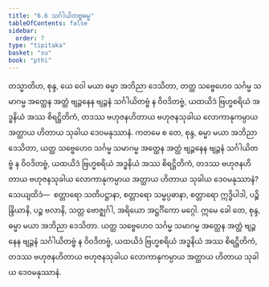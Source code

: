 ```yaml
---
title: "6.6 သင်္ဂါယိတဗ္ဗဓမ္မ"
tableOfContents: false
sidebar:
  order: 7
type: "tipitaka"
basket: "su"
book: "pthi"
---
```



<DynamicBreadcrumb />

<Division number="177" book="pthi" e="ch" v="8" p="105">

<Paragraph number="355" book="pthi">
တသ္မာတိဟ, စုန္ဒ, ယေ ဝေါ မယာ ဓမ္မာ အဘိညာ ဒေသိတာ, တတ္ထ သဗ္ဗေဟေဝ သင်္ဂမ္မ သမာဂမ္မ အတ္ထေန အတ္ထံ ဗျဉ္ဇနေန ဗျဉ္ဇနံ သင်္ဂါယိတဗ္ဗံ န ဝိဝဒိတဗ္ဗံ, ယထယိဒံ ဗြဟ္မစရိယံ အဒ္ဓနိယံ အဿ စိရဋ္ဌိတိကံ, တဒဿ ဗဟုဇနဟိတာယ ဗဟုဇနသုခါယ လောကာနုကမ္ပာယ အတ္ထာယ ဟိတာယ သုခါယ ဒေဝမနုဿာနံ. ကတမေ စ တေ, စုန္ဒ, ဓမ္မာ မယာ အဘိညာ ဒေသိတာ, ယတ္ထ သဗ္ဗေဟေဝ သင်္ဂမ္မ သမာဂမ္မ အတ္ထေန အတ္ထံ ဗျဉ္ဇနေန ဗျဉ္ဇနံ သင်္ဂါယိတဗ္ဗံ န ဝိဝဒိတဗ္ဗံ, ယထယိဒံ ဗြဟ္မစရိယံ အဒ္ဓနိယံ အဿ စိရဋ္ဌိတိကံ, တဒဿ ဗဟုဇနဟိတာယ ဗဟုဇနသုခါယ လောကာနုကမ္ပာယ အတ္ထာယ ဟိတာယ သုခါယ ဒေဝမနုဿာနံ? သေယျထိဒံ—  စတ္တာရော သတိပဋ္ဌာနာ, စတ္တာရော သမ္မပ္ပဓာနာ, စတ္တာရော ဣဒ္ဓိပါဒါ, ပဉ္စိန္ဒြိယာနိ, ပဉ္စ ဗလာနိ, သတ္တ ဗောဇ္ဈင်္ဂါ, အရိယော အဋ္ဌင်္ဂိကော မဂ္ဂေါ. ဣမေ ခေါ တေ, စုန္ဒ, ဓမ္မာ မယာ အဘိညာ ဒေသိတာ. ယတ္ထ သဗ္ဗေဟေဝ သင်္ဂမ္မ သမာဂမ္မ အတ္ထေန အတ္ထံ ဗျဉ္ဇနေန ဗျဉ္ဇနံ သင်္ဂါယိတဗ္ဗံ န ဝိဝဒိတဗ္ဗံ, ယထယိဒံ ဗြဟ္မစရိယံ အဒ္ဓနိယံ အဿ စိရဋ္ဌိတိကံ, တဒဿ ဗဟုဇနဟိတာယ ဗဟုဇနသုခါယ လောကာနုကမ္ပာယ အတ္ထာယ ဟိတာယ သုခါယ ဒေဝမနုဿာနံ.
</Paragraph>
</Division>